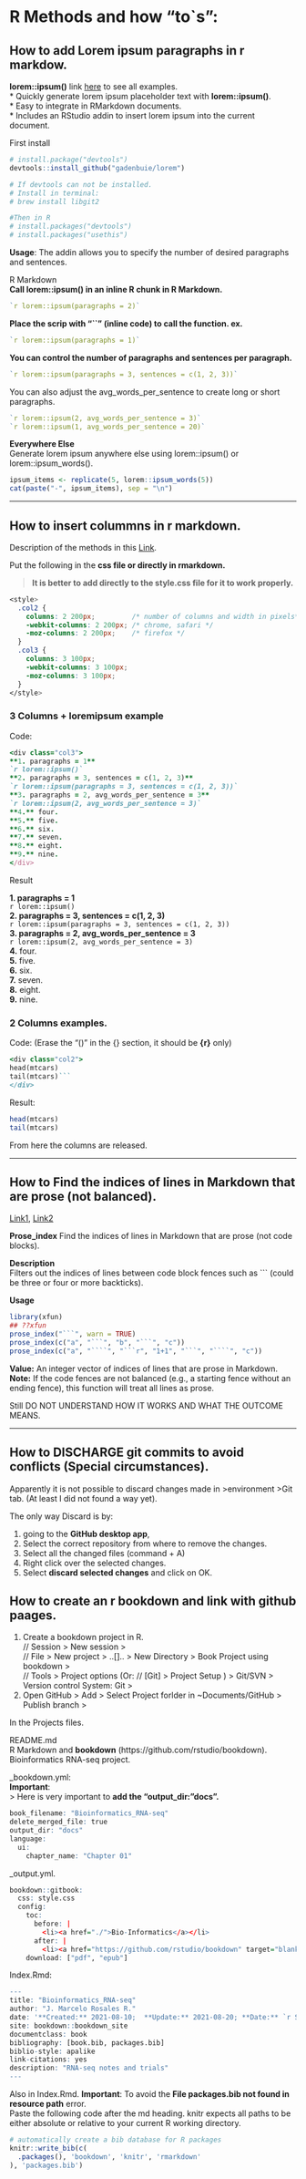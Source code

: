 # R Methods and how "to\`s":

## How to add Lorem ipsum paragraphs in r markdow.

**lorem::ipsum()** link [here](https://github.com/gadenbuie/lorem) to see all examples.\
\* Quickly generate lorem ipsum placeholder text with **lorem::ipsum()**.\
\* Easy to integrate in RMarkdown documents.\
\* Includes an RStudio addin to insert lorem ipsum into the current document.

First install

```r
# install.package("devtools")
devtools::install_github("gadenbuie/lorem")

# If devtools can not be installed. 
# Install in terminal: 
# brew install libgit2

#Then in R
# install.packages("devtools")
# install.packages("usethis")

```

**Usage**: The addin allows you to specify the number of desired paragraphs and sentences.

R Markdown\
**Call lorem::ipsum() in an inline R chunk in R Markdown.**

```r
`r lorem::ipsum(paragraphs = 2)`  
```

**Place the scrip with "\`\`" (inline code) to call the function. ex.**

```r
`r lorem::ipsum(paragraphs = 1)`  
```

**You can control the number of paragraphs and sentences per paragraph.**

```r
`r lorem::ipsum(paragraphs = 3, sentences = c(1, 2, 3))`  
```

You can also adjust the avg_words_per_sentence to create long or short paragraphs.

```r
`r lorem::ipsum(2, avg_words_per_sentence = 3)`  
`r lorem::ipsum(1, avg_words_per_sentence = 20)`  
```

**Everywhere Else**\
Generate lorem ipsum anywhere else using lorem::ipsum() or lorem::ipsum_words().

```r
ipsum_items <- replicate(5, lorem::ipsum_words(5))
cat(paste("-", ipsum_items), sep = "\n")
```

------------------------------------------------------------------------

## How to insert colummns in r markdown.

Description of the methods in this [Link](https://stackoverflow.com/questions/31753897/2-column-section-in-r-markdown).

Put the following in the **css file or directly in rmarkdown.**

> **It is better to add directly to the style.css file for it to work properly.**

```css
<style>
  .col2 {
    columns: 2 200px;         /* number of columns and width in pixels*/
    -webkit-columns: 2 200px; /* chrome, safari */
    -moz-columns: 2 200px;    /* firefox */
  }
  .col3 {
    columns: 3 100px;
    -webkit-columns: 3 100px;
    -moz-columns: 3 100px;
  }
</style>
```

### 3 Columns + loremipsum example

Code:

```ruby
<div class="col3">
**1. paragraphs = 1**   
`r lorem::ipsum()`  
**2. paragraphs = 3, sentences = c(1, 2, 3)**    
`r lorem::ipsum(paragraphs = 3, sentences = c(1, 2, 3))`  
**3. paragraphs = 2, avg_words_per_sentence = 3**     
`r lorem::ipsum(2, avg_words_per_sentence = 3)`  
**4.** four.    
**5.** five.      
**6.** six.      
**7.** seven.     
**8.** eight.    
**9.** nine.     
</div>
```

Result

::: {.col3}
**1. paragraphs = 1**\
`r lorem::ipsum()`\
**2. paragraphs = 3, sentences = c(1, 2, 3)**\
`r lorem::ipsum(paragraphs = 3, sentences = c(1, 2, 3))`\
**3. paragraphs = 2, avg_words_per_sentence = 3**\
`r lorem::ipsum(2, avg_words_per_sentence = 3)`\
**4.** four.\
**5.** five.\
**6.** six.\
**7.** seven.\
**8.** eight.\
**9.** nine.
:::

### 2 Columns examples.

Code: (Erase the "()" in the {} section, it should be **{r}** only)

```ruby
<div class="col2">  
head(mtcars)
tail(mtcars)```  
</div>
```

Result:

::: {.col2}
```r
head(mtcars)
tail(mtcars)
```
:::

From here the columns are released.

------------------------------------------------------------------------

## How to Find the indices of lines in Markdown that are prose (not balanced).

[Link1](https://cran.r-project.org/web/packages/xfun/xfun.pdf), [Link2](https://rdrr.io/cran/xfun/man/prose_index.html)

**Prose_index** Find the indices of lines in Markdown that are prose (not code blocks).

**Description**\
Filters out the indices of lines between code block fences such as \`\`\` (could be three or four or more backticks).

**Usage**

```r
library(xfun)
## ??xfun
prose_index("```", warn = TRUE)
prose_index(c("a", "```", "b", "```", "c"))
prose_index(c("a", "````", "```r", "1+1", "```", "````", "c"))

```

**Value:** An integer vector of indices of lines that are prose in Markdown. **Note:** If the code fences are not balanced (e.g., a starting fence without an ending fence), this function will treat all lines as prose.

Still DO NOT UNDERSTAND HOW IT WORKS AND WHAT THE OUTCOME MEANS.

------------------------------------------------------------------------

## How to DISCHARGE git commits to avoid conflicts (Special circumstances).

Apparently it is not possible to discard changes made in \>environment \>Git tab. (At least I did not found a way yet).

The only way Discard is by:

1.  going to the **GitHub desktop app**,\
2.  Select the correct repository from where to remove the changes.\
3.  Select all the changed files (command + A)\
4.  Right click over the selected changes.\
5.  Select **discard selected changes** and click on OK.


## How to create an r bookdown and link with github paages.   

1. Create a bookdown project in R.    
// Session > New session >    
// File > New project > ..[].. > New Directory > Book Project using bookdown >   
// Tools > Project options (Or: // [Git] > Project Setup ) > Git/SVN > Version control System: Git >   
1. Open GitHub > Add > Select Project forlder in ~Documents/GitHub  > Publish branch >   

In the Projects files.    

README.md   
R Markdown and **bookdown** (https://github.com/rstudio/bookdown). Bioinformatics RNA-seq project.     

_bookdown.yml:   
**Important**:   
> Here is very important to **add the "output_dir: "docs".**

```r
book_filename: "Bioinformatics_RNA-seq"
delete_merged_file: true
output_dir: "docs"
language:
  ui:
    chapter_name: "Chapter 01"


```

_output.yml.   
```r
bookdown::gitbook:
  css: style.css
  config:
    toc:
      before: |
        <li><a href="./">Bio-Informatics</a></li>
      after: |
        <li><a href="https://github.com/rstudio/bookdown" target="blank">Published with bookdown</a></li>
    download: ["pdf", "epub"]

```

Index.Rmd:   
```r
--- 
title: "Bioinformatics_RNA-seq"
author: "J. Marcelo Rosales R."
date: '**Created:** 2021-08-10;  **Update:** 2021-08-20; **Date:** `r Sys.Date()`' 
site: bookdown::bookdown_site
documentclass: book
bibliography: [book.bib, packages.bib]
biblio-style: apalike
link-citations: yes
description: "RNA-seq notes and trials"
---
```

Also in Index.Rmd. 
**Important**: To avoid the  **File packages.bib not found in resource path** error.  
Paste the following code after the md heading.  knitr expects all paths to be either absolute or relative to your current R working directory.    


```r
# automatically create a bib database for R packages
knitr::write_bib(c(
  .packages(), 'bookdown', 'knitr', 'rmarkdown'
), 'packages.bib')
```  

